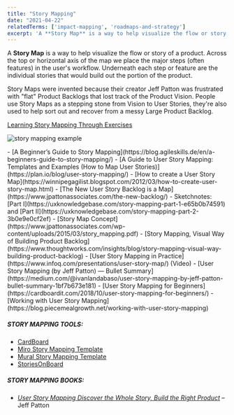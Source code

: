 ```yaml
---
title: "Story Mapping"
date: "2021-04-22"
relatedTerms: ['impact-mapping', 'roadmaps-and-strategy']
excerpt: 'A **Story Map** is a way to help visualize the flow or story of a product. Across the top'
---
```


A **Story Map** is a way to help visualize the flow or story of a product. Across the top or horizontal axis of the map we place the major steps (often features) in the user's workflow. Underneath each step or feature are the individual stories that would build out the portion of the product.

Story Maps were invented because their creator Jeff Patton was frustrated with "flat" Product Backlogs that lost track of the Product Vision. People use Story Maps as a stepping stone from Vision to User Stories, they're also used to help sort out and recover from a messy Large Product Backlog.

[Learning Story Mapping Through Exercises](/blog/learning-story-mapping-exercises)

![story mapping example](src/content/glossary/story-mapping/images/story-mapping.png)

<HighlightBox heading="Resource Links" variant="resourceLinks">
- [A Beginner’s Guide to Story Mapping](https://blog.agileskills.de/en/a-beginners-guide-to-story-mapping/)
- [A Guide to User Story Mapping: Templates and Examples (How to Map User Stories)](https://plan.io/blog/user-story-mapping/)
- [How to create a User Story Map](https://winnipegagilist.blogspot.com/2012/03/how-to-create-user-story-map.html)
- [The New User Story Backlog is a Map](https://www.jpattonassociates.com/the-new-backlog/)
- Sketchnotes: [Part I](https://uxknowledgebase.com/story-mapping-part-1-e65b0b74591) and [Part II](https://uxknowledgebase.com/story-mapping-part-2-3b0e9e0cf2ef)
- [Story Map Concept](https://www.jpattonassociates.com/wp-content/uploads/2015/03/story_mapping.pdf)
- [Story Mapping, Visual Way of Building Product Backlog](https://www.thoughtworks.com/insights/blog/story-mapping-visual-way-building-product-backlog)
- [User Story Mapping in Practice](https://www.infoq.com/presentations/user-story-map/) (Video)
- [User Story Mapping (by Jeff Patton) — Bullet Summary](https://medium.com/@ivanlandabaso/user-story-mapping-by-jeff-patton-bullet-summary-1bf7b673e181)
- [User Story Mapping for Beginners](https://cardboardit.com/2018/10/user-story-mapping-for-beginners/)
- [Working with User Story Mapping](https://blog.piecemealgrowth.net/working-with-user-story-mapping)

##### STORY MAPPING TOOLS:

- [CardBoard](https://cardboardit.com/)
- [Miro Story Mapping Template](https://miro.com/templates/user-story-map/)
- [Mural Story Mapping Template](https://www.mural.co/templates/user-story-map)
- [StoriesOnBoard](https://storiesonboard.com/)

##### STORY MAPPING BOOKS:

- [_User Story Mapping Discover the Whole Story, Build the Right Product_](https://www.amazon.ca/User-Story-Mapping-Discover-Product/dp/14919049093/) – Jeff Patton
</HighlightBox>
